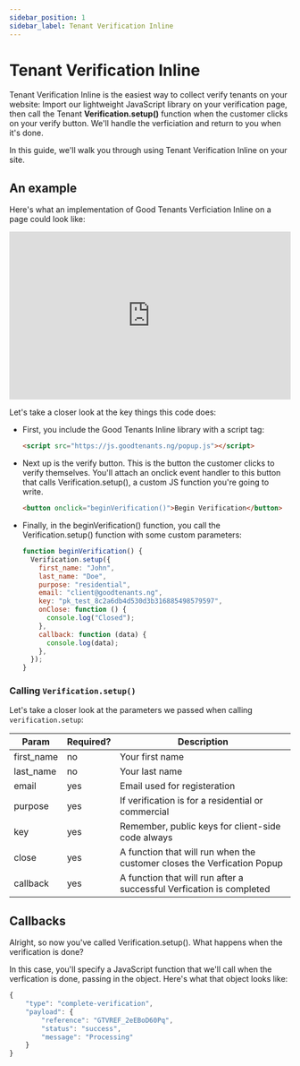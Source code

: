 ```yaml
---
sidebar_position: 1
sidebar_label: Tenant Verification Inline
---
```



# Tenant Verification Inline

Tenant Verification Inline is the easiest way to collect verify tenants on your website:
Import our lightweight JavaScript library on your verification page,
then call the Tenant **Verification.setup()** function when the customer clicks on your verify button.
We'll handle the verficiation and return to you when it's done.

In this guide, we'll walk you through using Tenant Verification Inline on your site.

## An example

Here's what an implementation of Good Tenants Verficiation Inline on a page could look like:

<iframe
  src="https://codepen.io/Goodtenants/embed/BaGJyXL?default-tab=html%2Cresult"
  width="100%"
  height="300"
  frameborder="no"
  loading="lazy"
  allowtransparency="true"
  allowfullscreen="true"
  scrolling="no"
  title="Good Tenants Inline Verification"
>
  See the Pen{" "}
  <a href="https://codepen.io/Goodtenants/pen/BaGJyXL">
    Good Tenants Inline Verification{" "}
  </a>{" "}
  by Good Tenants (<a href="https://codepen.io/Goodtenants">@Goodtenants</a>) on{" "}
  <a href="https://codepen.io">CodePen</a>.
</iframe>

Let's take a closer look at the key things this code does:

- First, you include the Good Tenants Inline library with a script tag:

  ```html
  <script src="https://js.goodtenants.ng/popup.js"></script>
  ```

- Next up is the verify button.
  This is the button the customer clicks to verify themselves.
  You'll attach an onclick event handler to this button that calls Verification.setup(),
  a custom JS function you're going to write.

  ```html
  <button onclick="beginVerification()">Begin Verification</button>
  ```

- Finally, in the beginVerification() function,
  you call the Verification.setup() function with some custom parameters:

  ```js
  function beginVerification() {
    Verification.setup({
      first_name: "John",
      last_name: "Doe",
      purpose: "residential",
      email: "client@goodtenants.ng",
      key: "pk_test_8c2a6db4d530d3b316885498579597",
      onClose: function () {
        console.log("Closed");
      },
      callback: function (data) {
        console.log(data);
      },
    });
  }
  ```

### Calling `Verification.setup()`

Let's take a closer look at the parameters we passed when calling `verification.setup`:

| Param      | Required? | Description                                                             |
| ---------- | --------- | ----------------------------------------------------------------------- |
| first_name | no        | Your first name                                                         |
| last_name  | no        | Your last name                                                          |
| email      | yes       | Email used for registeration                                            |
| purpose    | yes       | If verification is for a residential or commercial                      |
| key        | yes       | Remember, public keys for client-side code always                       |
| close      | yes       | A function that will run when the customer closes the Verfication Popup |
| callback   | yes       | A function that will run after a successful Verfication is completed    |

## Callbacks

Alright, so now you've called Verification.setup(). What happens when the verification is done?

In this case, you'll specify a JavaScript function that we'll call when the verfication is done, passing in the object.
Here's what that object looks like:

```js
{
    "type": "complete-verification",
    "payload": {
        "reference": "GTVREF_2eEBoD60Pq",
        "status": "success",
        "message": "Processing"
    }
}
```
